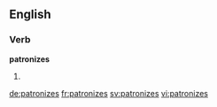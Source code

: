 ==English==

===Verb===
'''patronizes'''

# {{third-person singular of|patronize}}

[[de:patronizes]]
[[fr:patronizes]]
[[sv:patronizes]]
[[vi:patronizes]]